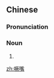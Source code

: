 ==Chinese==
{{zh-forms}}

===Pronunciation===
{{zh-pron
|m=juēzuǐ
|cat=n
}}

===Noun===
{{zh-noun}}

# {{alternative form of|撅嘴|lang=zh}}

[[zh:噘嘴]]